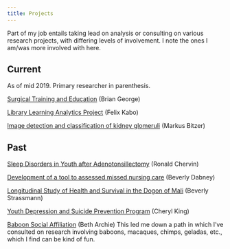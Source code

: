 ```yaml
---
title: Projects
---
```



Part of my job entails taking lead on analysis or consulting on various research projects, with differing levels of involvement. I note the ones I am/was more involved with here.

## Current

As of mid 2019. Primary researcher in parenthesis.

[Surgical Training and Education](https://medicine.umich.edu/dept/lhs/brian-c-george-md) (Brian George)

[Library Learning Analytics Project](https://libraryanalytics.org/) (Felix Kabo)

[Image detection and classification of kidney glomeruli](https://www.uofmhealth.org/profile/1695/markus-bitzer-md) (Markus Bitzer)





## Past

[Sleep Disorders in Youth after Adenotonsillectomy](https://www.researchgate.net/profile/Ronald_Chervin) (Ronald Chervin)

[Development of a tool to assessed missed nursing care](https://www.umflint.edu/nursing/beverly-dabney) (Beverly Dabney)

[Longitudinal Study of Health and Survival in the Dogon of Mali](http://sites.lsa.umich.edu/bis/research/) (Beverly Strassmann)

[Youth Depression and Suicide Prevention Program](https://sites.lsa.umich.edu/king-lab/) (Cheryl King)

[Baboon Social Affiliation](http://rspb.royalsocietypublishing.org/content/281/1793/20141261.short) (Beth Archie) This led me down a path in which I've consulted on research involving baboons, macaques, chimps, geladas, etc., which I find can be kind of fun.